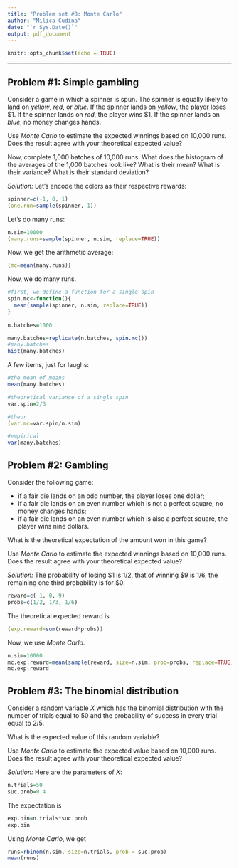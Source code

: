```yaml
---
title: "Problem set #8: Monte Carlo"
author: "Milica Cudina"
date: "`r Sys.Date()`"
output: pdf_document
---
```


```r
knitr::opts_chunk$set(echo = TRUE)
```

---

## Problem #1: Simple gambling
Consider a game in which a spinner is spun. The spinner is equally likely to land on *yellow*, *red*, or *blue*. If the spinner lands on *yellow*, the player loses \$1. If the spinner lands on *red*, the player wins \$1. If the spinner lands on *blue*, no money changes hands. 

Use *Monte Carlo* to estimate the expected winnings based on 10,000 runs. Does the result agree with your theoretical expected value?

Now, complete 1,000 batches of 10,000 runs. What does the histogram of the averages of the 1,000 batches look like? What is their mean? What is their variance? What is their standard deviation?

*Solution:*
Let's encode the colors as their respective rewards:
```r
spinner=c(-1, 0, 1)
(one.run=sample(spinner, 1))
```
Let's do many runs:
```r
n.sim=10000
(many.runs=sample(spinner, n.sim, replace=TRUE))
```
Now, we get the arithmetic average:
```r
(mc=mean(many.runs))
```
Now, we do many runs. 
```r
#first, we define a function for a single spin
spin.mc<-function(){
  mean(sample(spinner, n.sim, replace=TRUE))
}
  
n.batches=1000

many.batches=replicate(n.batches, spin.mc())
#many.batches
hist(many.batches)
```
A few items, just for laughs:
```r
#the mean of means
mean(many.batches)

#theoretical variance of a single spin
var.spin=2/3

#theor
(var.mc=var.spin/n.sim)

#empirical
var(many.batches)
```


## Problem #2: Gambling
Consider the following game: 

- if a fair die lands on an odd number, the player loses one dollar; 
- if a fair die lands on an even number which is not a perfect square, no money changes hands; 
- if a fair die lands on an even number which is also a perfect square, the player wins nine dollars. 

What is the theoretical expectation of the amount won in this game?

Use *Monte Carlo* to estimate the expected winnings based on 10,000 runs. Does the result agree with your theoretical expected value?

*Solution:*
The probability of losing \$1 is $1/2$, that of winning \$9 is $1/6$, the remaining one third probability is for \$0. 
```r
reward=c(-1, 0, 9)
probs=c(1/2, 1/3, 1/6)
```
The theoretical expected reward is
```r
(exp.reward=sum(reward*probs))
```
Now, we use *Monte Carlo*.
```r
n.sim=10000
mc.exp.reward=mean(sample(reward, size=n.sim, prob=probs, replace=TRUE))
mc.exp.reward
```


## Problem #3: The binomial distribution
Consider a random variable $X$ which has the binomial distribution with the number of trials equal to $50$ and the probability of success in every trial equal to $2/5$. 

What is the expected value of this random variable?

Use *Monte Carlo* to estimate the expected value based on 10,000 runs. Does the result agree with your theoretical expected value?

*Solution:*
Here are the parameters of $X$:
```r
n.trials=50
suc.prob=0.4
```
The expectation is
```r
exp.bin=n.trials*suc.prob
exp.bin
```
Using *Monte Carlo*, we get
```r
runs=rbinom(n.sim, size=n.trials, prob = suc.prob)
mean(runs)
```

